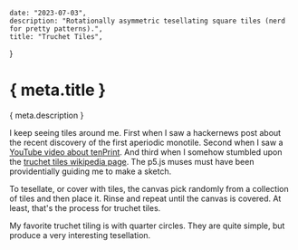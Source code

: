 	date: "2023-07-03",
	description: "Rotationally asymmetric tesellating square tiles (nerd for pretty patterns).",
	title: "Truchet Tiles",
}

# { meta.title }
{ meta.description }

I keep seeing tiles around me. First when I saw a hackernews post about the recent discovery of the first aperiodic monotile. Second when I saw a [YouTube video about tenPrint](https://www.youtube.com/watch?v=bEyTZ5ZZxZs). And third when I somehow stumbled upon the [truchet tiles wikipedia page](https://en.wikipedia.org/wiki/Truchet_tiles). The p5.js muses must have been providentially guiding me to make a sketch.

To tesellate, or cover with tiles, the canvas pick randomly from a collection of tiles and then place it. Rinse and repeat until the canvas is covered. At least, that's the process for truchet tiles.

My favorite truchet tiling is with quarter circles. They are quite simple, but produce a very interesting tesellation.
